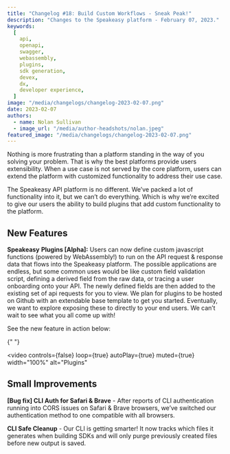 ```yaml
---
title: "Changelog #18: Build Custom Workflows - Sneak Peak!"
description: "Changes to the Speakeasy platform - February 07, 2023."
keywords:
  [
    api,
    openapi,
    swagger,
    webassembly,
    plugins,
    sdk generation,
    devex,
    dx,
    developer experience,
  ]
image: "/media/changelogs/changelog-2023-02-07.png"
date: 2023-02-07
authors:
  - name: Nolan Sullivan
  - image_url: "/media/author-headshots/nolan.jpeg"
featured_image: "/media/changelogs/changelog-2023-02-07.png"
---
```


Nothing is more frustrating than a platform standing in the way of you solving your problem. That is why the best platforms provide users extensibility. When a use case is not served by the core platform, users can extend the platform with customized functionality to address their use case.

The Speakeasy API platform is no different. We’ve packed a lot of functionality into it, but we can’t do everything. Which is why we’re excited to give our users the ability to build plugins that add custom functionality to the platform.

## New Features

**Speakeasy** **Plugins [Alpha]:** Users can now define custom javascript functions (powered by WebAssembly!) to run on the API request & response data that flows into the Speakeasy platform. The possible applications are endless, but some common uses would be like custom field validation script, defining a derived field from the raw data, or tracing a user onboarding onto your API. The newly defined fields are then added to the existing set of api requests for you to view. We plan for plugins to be hosted on Github with an extendable base template to get you started. Eventually, we want to explore exposing these to directly to your end users. We can’t wait to see what you all come up with!

See the new feature in action below:


{" "}

<video
  controls={false}
  loop={true}
  autoPlay={true}
  muted={true}
  width="100%"
  alt="Plugins"
>
  <source src={portal_url_1} type="video/mp4" />
</video>

## Small Improvements

**[Bug fix] CLI Auth for Safari & Brave** - After reports of CLI authentication running into CORS issues on Safari & Brave browsers, we’ve switched our authentication method to one compatible with all browsers.

**CLI Safe Cleanup** - Our CLI is getting smarter! It now tracks which files it generates when building SDKs and will only purge previously created files before new output is saved.
